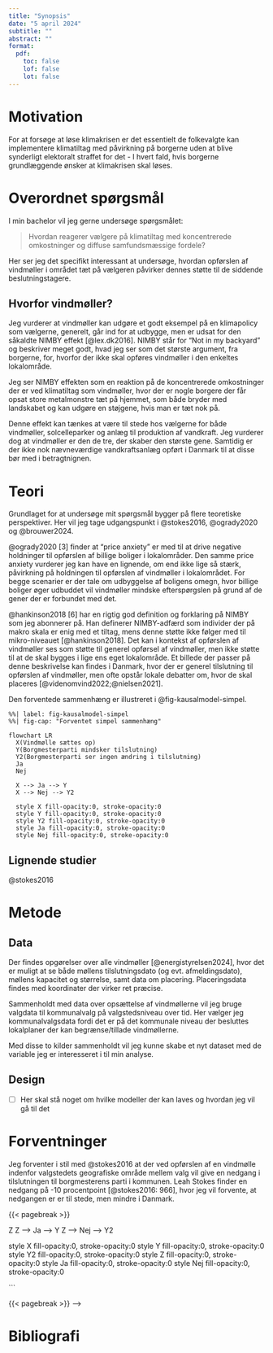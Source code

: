 ```yaml
---
title: "Synopsis"
date: "5 april 2024"
subtitle: ""
abstract: ""
format:
  pdf:
    toc: false
    lof: false
    lot: false
---
```


# Motivation

For at forsøge at løse klimakrisen er det essentielt de folkevalgte kan implementere klimatiltag med påvirkning på borgerne uden at blive synderligt elektoralt straffet for det - I hvert fald, hvis borgerne grundlæggende ønsker at klimakrisen skal løses.

# Overordnet spørgsmål

I min bachelor vil jeg gerne undersøge spørgsmålet:

> Hvordan reagerer vælgere på klimatiltag med koncentrerede omkostninger og diffuse samfundsmæssige fordele?

Her ser jeg det specifikt interessant at undersøge, hvordan opførslen af vindmøller i området tæt på vælgeren påvirker dennes støtte til de siddende beslutningstagere.

## Hvorfor vindmøller?

Jeg vurderer at vindmøller kan udgøre et godt eksempel på en klimapolicy som vælgerne, generelt, går ind for at udbygge, men er udsat for den såkaldte NIMBY effekt [@lex.dk2016]. NIMBY står for "Not in my backyard" og beskriver meget godt, hvad jeg ser som det største argument, fra borgerne, for, hvorfor der ikke skal opføres vindmøller i den enkeltes lokalområde.

Jeg ser NIMBY effekten som en reaktion på de koncentrerede omkostninger der er ved klimatiltag som vindmøller, hvor der er nogle borgere der får opsat store metalmonstre tæt på hjemmet, som både bryder med landskabet og kan udgøre en støjgene, hvis man er tæt nok på.

Denne effekt kan tænkes at være til stede hos vælgerne for både vindmøller, solcelleparker og anlæg til produktion af vandkraft. Jeg vurderer dog at vindmøller er den de tre, der skaber den største gene. Samtidig er der ikke nok nævneværdige vandkraftsanlæg opført i Danmark til at disse bør med i betragtnignen.

# Teori

Grundlaget for at undersøge mit spørgsmål bygger på flere teoretiske perspektiver. Her vil jeg tage udgangspunkt i @stokes2016, @ogrady2020 og @brouwer2024.

@ogrady2020 [3] finder at "price anxiety" er med til at drive negative holdninger til opførslen af billige boliger i lokalområder. Den samme price anxiety vurderer jeg kan have en lignende, om end ikke lige så stærk, påvirkning på holdningen til opførslen af vindmøller i lokalområdet. For begge scenarier er der tale om udbyggelse af boligens omegn, hvor billige boliger øger udbuddet vil vindmøller mindske efterspørgslen på grund af de gener der er forbundet med det.

@hankinson2018 [6] har en rigtig god definition og forklaring på NIMBY som jeg abonnerer på. Han definerer NIMBY-adfærd som individer der på makro skala er enig med et tiltag, mens denne støtte ikke følger med til mikro-niveauet [@hankinson2018]. Det kan i kontekst af opførslen af vindmøller ses som støtte til generel opførsel af vindmøller, men ikke støtte til at de skal bygges i lige ens eget lokalområde.
Et billede der passer på denne beskrivelse kan findes i Danmark, hvor der er generel tilslutning til opførslen af vindmøller, men ofte opstår lokale debatter om, hvor de skal placeres [@videnomvind2022;@nielsen2021].

Den forventede sammenhæng er illustreret i @fig-kausalmodel-simpel.

```mermaid
%%| label: fig-kausalmodel-simpel
%%| fig-cap: "Forventet simpel sammenhæng"

flowchart LR
  X(Vindmølle sættes op)
  Y(Borgmesterparti mindsker tilslutning)
  Y2(Borgmesterparti ser ingen ændring i tilslutning)
  Ja
  Nej

  X --> Ja --> Y
  X --> Nej --> Y2

  style X fill-opacity:0, stroke-opacity:0
  style Y fill-opacity:0, stroke-opacity:0
  style Y2 fill-opacity:0, stroke-opacity:0
  style Ja fill-opacity:0, stroke-opacity:0
  style Nej fill-opacity:0, stroke-opacity:0
```


## Lignende studier

@stokes2016

# Metode

## Data

Der findes opgørelser over alle vindmøller [@energistyrelsen2024], hvor det er muligt at se både møllens tilslutningsdato (og evt. afmeldingsdato), møllens kapacitet og størrelse, samt data om placering. Placeringsdata findes med koordinater der virker ret præcise.

Sammenholdt med data over opsættelse af vindmøllerne vil jeg bruge valgdata til kommunalvalg på valgstedsniveau over tid. Her vælger jeg kommunalvalgsdata fordi det er på det kommunale niveau der besluttes lokalplaner der kan begrænse/tillade vindmøllerne.

Med disse to kilder sammenholdt vil jeg kunne skabe et nyt dataset med de variable jeg er interesseret i til min analyse.

## Design

- [ ] Her skal stå noget om hvilke modeller der kan laves og hvordan jeg vil gå til det

# Forventninger

Jeg forventer i stil med @stokes2016 at der ved opførslen af en vindmølle indenfor valgstedets geografiske område mellem valg vil give en nedgang i tilslutningen til borgmesterens parti i kommunen. Leah Stokes finder en nedgang på -10 procentpoint [@stokes2016: 966], hvor jeg vil forvente, at nedgangen er er til stede, men mindre i Danmark.

{{< pagebreak >}}

<!-- # Appendiks {.appendix}

I @fig-kausalmodel-fuld ses den kausalmodel jeg forventer at se når borgerne får indflydelse på projekterne.
```mermaid
%%| label: fig-kausalmodel-fuld
%%| fig-cap: "Forventet fuld sammenhæng"

flowchart TD
  X(Vindmølle sættes op)
  Y(Borgmesterparti mindsker tilslutning)
  Y2(Borgmesterparti ser ingen ændring i tilslutning)

  Z(Indflydelse på projekt)

  X --> Z
  Z --> Ja --> Y
  Z --> Nej --> Y2

  style X fill-opacity:0, stroke-opacity:0
  style Y fill-opacity:0, stroke-opacity:0
  style Y2 fill-opacity:0, stroke-opacity:0
  style Z fill-opacity:0, stroke-opacity:0
  style Ja fill-opacity:0, stroke-opacity:0
  style Nej fill-opacity:0, stroke-opacity:0

```


{{< pagebreak >}} -->

# Bibliografi

::: {#refs}
:::
